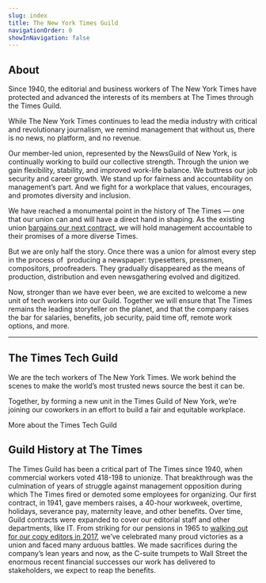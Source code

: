 ```yaml
---
slug: index
title: The New York Times Guild
navigationOrder: 0
showInNavigation: false
---
```

## About

Since 1940, the editorial and business workers of The New York Times have protected and advanced the interests of its members at The Times through the Times Guild.

While The New York Times continues to lead the media industry with critical and revolutionary journalism, we remind management that without us, there is no news, no platform, and no revenue.

Our member-led union, represented by the NewsGuild of New York, is continually working to build our collective strength. Through the union we gain flexibility, stability, and improved work-life balance. We buttress our job security and career growth. We stand up for fairness and accountability on management’s part. And we fight for a workplace that values, encourages, and promotes diversity and inclusion.

We have reached a monumental point in the history of The Times — one that our union can and will have a direct hand in shaping. As the existing union [bargains our next contract](/contract-campaign), we will hold management accountable to their promises of a more diverse Times.

But we are only half the story. Once there was a union for almost every step in the process of  producing a newspaper: typesetters, pressmen, compositors, proofreaders. They gradually disappeared as the means of production, distribution and even newsgathering evolved and digitized.

Now, stronger than we have ever been, we are excited to welcome a new unit of tech workers into our Guild. Together we will ensure that The Times remains the leading storyteller on the planet, and that the company raises the bar for salaries, benefits, job security, paid time off, remote work options, and more.

- - -

## The Times Tech Guild

We are the tech workers of The New York Times. We work behind the scenes to make the world’s most trusted news source the best it can be.

Together, by forming a new unit in the Times Guild of New York, we’re joining our coworkers in an effort to build a fair and equitable workplace.

<CallToAction to="/tech-union">More about the Times Tech Guild</CallToAction>

<FullBleedImage alt="New York Times employees striking with signs outside The New York Times building" src="/images/screen-shot-2021-02-16-at-6.41-2.png" />

## Guild History at The Times

The Times Guild has been a critical part of The Times since 1940, when commercial workers voted 418-198 to unionize. That breakthrough was the culmination of years of struggle against management opposition during which The Times fired or demoted some employees for organizing. Our first contract, in 1941, gave members raises, a 40-hour workweek, overtime, holidays, severance pay, maternity leave, and other benefits. Over time, Guild contracts were expanded to cover our editorial staff and other departments, like IT. From striking for our pensions in 1965 to [walking out for our copy editors in 2017](https://www.huffpost.com/entry/new-york-times-copy-desk-walkout_n_595527bce4b02734df30a8eb), we’ve celebrated many proud victories as a union and faced many arduous battles. We made sacrifices during the company’s lean years and now, as the C-suite trumpets to Wall Street the enormous recent financial successes our work has delivered to stakeholders, we expect to reap the benefits.

<FullBleedImage alt="Three images of workplace actions by Guild members" src="/images/Frame_37-3.png" />

<RecentPapers />